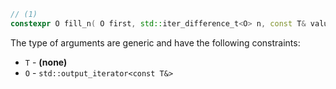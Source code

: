 ```cpp
// (1)
constexpr O fill_n( O first, std::iter_difference_t<O> n, const T& value );
```

The type of arguments are generic and have the following constraints:
- `T` - **(none)**
- `O` - `std::output_iterator<const T&>`
